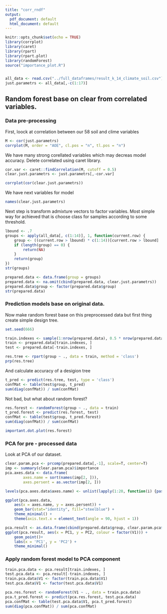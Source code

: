 ```yaml
---
title: "corr_rndf"
output:
  pdf_document: default
  html_document: default
---
```


```r
knitr::opts_chunk$set(echo = TRUE)
library(corrplot)
library(caret)
library(rpart)
library(rpart.plot)
library(randomForest)
source("importance_plot.R")


all_data <- read.csv("../full_dataframes/result_k_14_climate_soil.csv")[,-1]
just.parametrs <- all_data[,-c(1:17)]
```

## Random forest base on clear from correlated variables.

### Data pre-processing
First, loock at correlation between our 58 soil and clime variables

```r
M <- cor(just.parametrs)
corrplot(M, order = "AOE", cl.pos = "n", tl.pos = "n")
```

We have many strong corellated variables which may decreas model accuracy. Delete correlated using caret library.

```r
cor.var <- caret::findCorrelation(M, cutoff = 0.5)
clear.just.parametrs <- just.parametrs[,-cor.var]

corrplot(cor(clear.just.parametrs))
```

We have next variables for model
```r
names(clear.just.parametrs)
```

Next step is transform admixture vectors to factor variables. Most simple way for achieved that is choose class for samples according to some threshold.

```r
lbound <- .7
groups <- apply(all_data[, c(1:14)], 1, function(current.row) {
    group <- ((current.row > lbound) * c(1:14))[current.row > lbound]
    if (length(group) == 0) {
        return(NA)
    }
    return(group)
})
str(groups)
```
```r
prepared.data <- data.frame(group = groups)
prepared.data <- na.omit(cbind(prepared.data, clear.just.parametrs))
prepared.data$group <- factor(prepared.data$group)
str(prepared.data)
```

### Prediction models base on original data.

Now make random forest base on this preprocessed data but first thing create simple design tree.

```r
set.seed(666)

train.indexes <- sample(1:nrow(prepared.data), 0.5 * nrow(prepared.data))
train <- prepared.data[train.indexes, ]
test <- prepared.data[-train.indexes, ]

res.tree <- rpart(group ~ ., data = train, method = 'class')
prp(res.tree)
```

And calculate accuracy of a desigion tree

```r
t_pred <- predict(res.tree, test, type = 'class')
confMat <- table(test$group, t_pred)
sum(diag(confMat)) / sum(confMat)
```

Not bad, but what about random forest?

```r
res.forest <- randomForest(group ~ ., data = train)
t_pred.forest <- predict(res.forest, test)
confMat <- table(test$group, t_pred.forest)
sum(diag(confMat)) / sum(confMat)
```

```r
important.dot.plot(res.forest)
```


### PCA for pre - processed data

Look at PCA of our dataset.

```r
clear.param.pca <- prcomp(prepared.data[,-1], scale=T, center=T)
imp <- summary(clear.param.pca)$importance
pca.axes.data <- data.frame(
        axes.name = sort(names(imp[2, ])),
        axes.persent = as.vector(imp[2, ]))

levels(pca.axes.data$axes.name) <- unlist(lapply(1:20, function(i) {paste0("PC", toString(i))}))

ggplot(pca.axes.data,
    aes(x = axes.name, y = axes.persent)) +
    geom_bar(stat="identity", fill="steelblue") + 
    theme_minimal() +
    theme(axis.text.x = element_text(angle = 90, hjust = 1))
```

```r
pca.result <- as.data.frame(cbind(prepared.data$group, clear.param.pca$x))
ggplot(pca.result, aes(x = PC1, y = PC2, colour = factor(V1))) + 
    geom_point()+
    labs(x = 'PC1', y = 'PC2') + 
    theme_minimal()
```

### Apply random forest model to PCA component

```r
train.pca.data <- pca.result[train.indexes, ]
test.pca.data <- pca.result[-train.indexes, ]
train.pca.data$V1 <- factor(train.pca.data$V1)
test.pca.data$V1 <- factor(test.pca.data$V1)

pca.res.forest <- randomForest(V1 ~ ., data = train.pca.data)
pca.t_pred.forest <- predict(pca.res.forest, test.pca.data)
pca.confMat <- table(test.pca.data$V1, pca.t_pred.forest)
sum(diag(pca.confMat)) / sum(pca.confMat)

```


